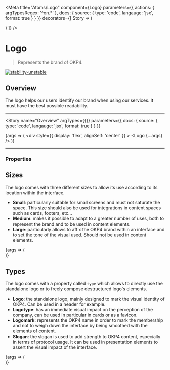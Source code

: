 
<Meta
  title="Atoms/Logo"
  component={Logo}
  parameters={{
    actions: { argTypesRegex: '^on.*' },
    docs: { source: { type: 'code', langauge: 'jsx', format: true } }
  }}
  decorators={[
    Story => (
      <ThemeProvider>
        <div className="logo-story-main">
          <ThemeSwitcher />
          <Story />
        </div>
      </ThemeProvider>
    )
  ]}
/>

# Logo

> Represents the brand of OKP4.

[![stability-unstable](https://img.shields.io/badge/stability-unstable-yellow.svg)](https://github.com/emersion/stability-badges#unstable)

## Overview

The logo helps our users identify our brand when using our services. It must have the best possible readability.

---

<Story
  name="Overview"
  argTypes={{}}
  parameters={{ docs: { source: { type: 'code', langauge: 'jsx', format: true } } }}
>
  {args => (
    <div
      style={{
        display: 'flex',
        alignSelf: 'center'
      }}
    >
      <Logo {...args} />
    </div>
  )}
</Story>

---

### Properties

<ArgsTable story="Overview" />

## Sizes

The logo comes with three different sizes to allow its use according to its location within the interface.

- **Small**: particularly suitable for small screens and must not saturate the space. This size should also be used for integrations in content spaces such as cards, footers, etc...
- **Medium**: makes it possible to adapt to a greater number of uses, both to represent the brand and to be used in content elements.
- **Large**: particularly allows to affix the OKP4 brand within an interface and to set the tone of the visual used. Should not be used in content elements.

<Canvas>
  <Story name="Sizes">
    {args => (
      <div
        style={{
          display: 'flex',
          alignItems: 'center',
          justifyContent: 'center',
          gap: '25px'
        }}
      >
        <Logo type="logo" size="small" />
        <Logo type="logo" size="medium" />
        <Logo type="logo" size="large" />
      </div>
    )}
  </Story>
</Canvas>

## Types

The logo comes with a property called `type` which allows to directly use the standalone logo or to freely compose destructured logo's elements.

- **Logo**: the standalone logo, mainly designed to mark the visual identity of OKP4. Can be used in a header for example.
- **Logotype**: has an immediate visual impact on the perception of the company, can be used in particular in cards or as a favicon.
- **Logomark**: represents the OKP4 name in order to mark the membership and not to weigh down the interface by being smoothed with the elements of content.
- **Slogan**: the slogan is used to add strength to OKP4 content, especially in terms of protocol usage. It can be used in presentation elements to assert the visual impact of the interface.

<Canvas>
  <Story name="Types">
    {args => (
      <div
        style={{
          display: 'flex',
          alignItems: 'center',
          justifyContent: 'center',
          gap: '35px'
        }}
      >
        <Logo size="medium" type="logo" />
        <Logo size="medium" type="logotype" />
        <Logo size="medium" type="logomark" />
        <Logo size="medium" type="slogan" />
      </div>
    )}
  </Story>
</Canvas>
